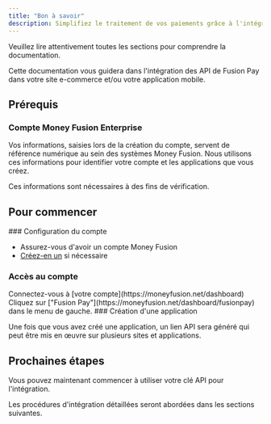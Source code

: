 ```yaml
---
title: "Bon à savoir"
description: Simplifiez le traitement de vos paiements grâce à l'intégration de Fusion Pay.
---
```



<Callout title="Important">
  Veuillez lire attentivement toutes les sections pour comprendre la
  documentation.
</Callout>

Cette documentation vous guidera dans l'intégration des API de Fusion Pay dans votre site e-commerce et/ou votre application mobile.

## Prérequis

### Compte Money Fusion Enterprise

Vos informations, saisies lors de la création du compte, servent de référence numérique au sein des systèmes Money Fusion. Nous utilisons ces informations pour identifier votre compte et les applications que vous créez.

Ces informations sont nécessaires à des fins de vérification.

## Pour commencer

<Steps>
<Step>
### Configuration du compte

- Assurez-vous d'avoir un compte Money Fusion
- [Créez-en un](https://moneyfusion.net/login?tab=signup) si nécessaire

</Step>

<Step>

### Accès au compte

<Steps>
  <Step>
    Connectez-vous à [votre compte](https://moneyfusion.net/dashboard)
  </Step>
  <Step>
    Cliquez sur ["Fusion Pay"](https://moneyfusion.net/dashboard/fusionpay) dans
    le menu de gauche.
  </Step>
</Steps>

</Step>
<Step>
### Création d'une application

Une fois que vous avez créé une application, un lien API sera généré qui peut être mis en œuvre sur plusieurs sites et applications.

</Step>

</Steps>

## Prochaines étapes

Vous pouvez maintenant commencer à utiliser votre clé API pour l'intégration.

<Callout title="Note">
  Les procédures d'intégration détaillées seront abordées dans les sections
  suivantes.
</Callout>
